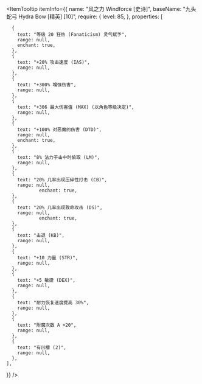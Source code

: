 
<ItemTooltip
  itemInfo={{
    name: "风之力 Windforce [史诗]",
    baseName: "九头蛇弓 Hydra Bow [精英] [10]",
    require: {
      level: 85,
    },
    properties: [

      {
        text: "等级 20 狂热 (Fanaticism) 灵气赋予",
        range: null,
        enchant: true,
      },
      {
        text: "+20% 攻击速度 (IAS)",
        range: null,
      },
      {
        text: "+300% 增强伤害",
        range: null,
      },
      {
        text: "+306 最大伤害值 (MAX) (以角色等级决定)",
        range: null,
      },
      {
        text: "+100% 对恶魔的伤害 (DTD)",
        range: null,
        enchant: true,
      },
      {
        text: "8% 法力于击中时偷取 (LM)",
        range: null,
      },
      {
        text: "20% 几率出现压碎性打击 (CB)",
        range: null,
                enchant: true,
      },
      {
        text: "20% 几率出现致命攻击 (DS)",
        range: null,
                enchant: true,
      },
      {
        text: "击退 (KB)",
        range: null,
      },
      {
        text: "+10 力量 (STR)",
        range: null,
      },
      {
        text: "+5 敏捷 (DEX)",
        range: null,
      },
      {
        text: "耐力恢复速度提高 30%",
        range: null,
      },
      {
        text: "附魔次数 A +20",
        range: null,
      },
      {
        text: "有凹槽 (2)",
        range: null,
      },
    ],

}}
/>
